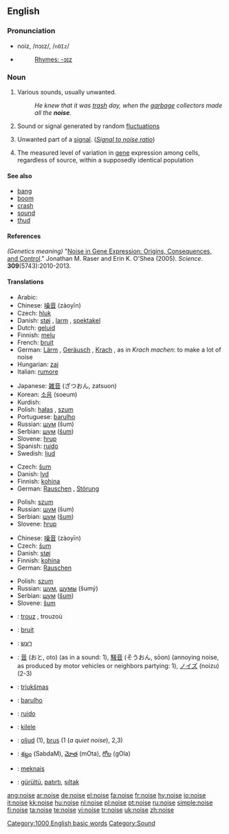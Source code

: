 ==English==

===Pronunciation===
*noiz, /nɔɪz/, /<tt>nOIz</tt>/
*{{audio|en-us-noise.ogg|Audio (US)}}
*:[[Rhymes:English:-ɔɪz|Rhymes: -ɔɪz]]

===Noun===
{{en-noun}}

# Various sounds, usually unwanted.
#: ''He knew that it was [[trash]] day, when the [[garbage]] collectors made all the '''noise'''.''
# Sound or signal generated by random [[fluctuation]]s
# {{technology}} Unwanted part of a [[signal]]. (''[[signal-to-noise ratio|Signal to noise ratio]]'')
# {{genetics}} The measured level of variation in [[gene]] expression among cells, regardless of source, within a supposedly identical population

====See also====
* [[bang]]
* [[boom]]
* [[crash]]
* [[sound]]
* [[thud]]

====References====
''(Genetics meaning)'' "[http://www.sciencemag.org/cgi/content/abstract/309/5743/2010 Noise in Gene Expression: Origins, Consequences, and Control]." Jonathan M. Raser and Erin K. O'Shea (2005). ''Science''. '''309'''(5743):2010-2013.

====Translations====
{{trans-top|various sounds, usually unwanted}}
*Arabic: {{Arab|[[ضوضاء]]}} {{IPAchar|(ɖauɖā’)}} {{m}}
*Chinese: [[噪音]] (zàoyīn)
* Czech: [[hluk]] {{m}}
*Danish: [[støj]] {{c}}, [[larm]] {{c}}, [[spektakel]] {{c}}
*Dutch: [[geluid]] {{n}}
*Finnish: [[melu]]
*French: [[bruit]] {{m}}
*German: [[Lärm]] {{m}}, [[Geräusch]] {{n}}, [[Krach]] {{m}}, as in ''Krach machen'': to make a lot of noise
*Hungarian: [[zaj]]
*Italian: [[rumore]] {{m}}
{{trans-mid}}
*Japanese: [[雑音]] (ざつおん, zatsuon)
*Korean: [[소음]] (soeum)
*Kurdish: {{KUchar|[[ده‌نگه‌ده‌گ]]}}
*Polish: [[hałas]] {{m}}, [[szum]] {{m}}
*Portuguese: [[barulho]] {{m}}
*Russian: [[шум]] (šum) {{m}}
*Serbian: [[шум]] ([[šum]]) {{m}}
*Slovene: [[hrup]] {{m}}
*Spanish: [[ruido]] {{m}}
*Swedish: [[ljud]] {{n}}
{{trans-bottom}}

{{trans-top|sound or signal generated by random fluctuations}}
* Czech: [[šum]] {{m}}
*Danish: [[lyd]] {{c}}
*Finnish: [[kohina]]
*German: [[Rauschen]] {{n}}, [[Störung]] {{f}}
{{trans-mid}}
*Polish: [[szum]] {{m}}
*Russian: [[шум]] (šum) {{m}}
*Serbian: [[шум]] ([[šum]]) {{m}}
*Slovene: [[hrup]] {{m}}
{{trans-bottom}}

{{trans-top|''(techn.)'' Unwanted part of a signal. (''Signal to noise ratio'')}}
*Chinese: [[噪音]] (zàoyīn)
* Czech: [[šum]] {{m}}
*Danish: [[støj]] {{c}}
*Finnish: [[kohina]]
*German: [[Rauschen]] {{n}}
{{trans-mid}}
*Polish: [[szum]] {{m}}
*Russian: [[шум]], [[шумы]] (šumý) {{m|p}}
*Serbian: [[шум]] ([[šum]]) {{m}}
*Slovene: [[šum]] {{m}}
{{trans-bottom}}

{{trans-top|(''genetics'') The measured level of variation in gene expression among cells, regardless of source, within a supposedly identical population}}
{{trans-mid}}
{{trans-bottom}}

{{checktrans-top}}
*{{ttbc|Breton}}: [[trouz]] {{m}}, trouzoù {{p}}
*{{ttbc|French}}: [[bruit]] {{m}}
*{{ttbc|Hebrew}}: [[רעש]] {{m}}
*{{ttbc|Japanese}}: [[音]] (おと, oto) (as in a sound: 1), [[騒音]] (そうおん, sōon) (annoying noise, as produced by motor vehicles or neighbors partying: 1), [[ノイズ]] (noizu) (2-3)
*{{ttbc|Lithuanian}}: [[triukšmas]] {{m}}
{{trans-mid}}
*{{ttbc|Portuguese}}: [[barulho]] {{m}}
*{{ttbc|Spanish}}: [[ruido]] {{m}}
*{{ttbc|Swahili}}: [[kilele]]
*{{ttbc|Swedish}}: [[oljud]] {{n}} (1), [[brus]] (1 (''a quiet noise''), 2,3) {{n}}
*{{ttbc|Telugu}}: [[శబ్దం]] (SabdaM), [[మోత]] (mOta), [[గోల]] (gOla)
*{{ttbc|Tok Pisin}}: [[meknais]]
*{{ttbc|Turkish}}: [[gürültü]], [[patırtı]], [[şıltak]]
{{trans-bottom}}

[[Category:1000 English basic words]]
[[Category:Sound]]

[[ang:noise]]
[[ar:noise]]
[[de:noise]]
[[el:noise]]
[[fa:noise]]
[[fr:noise]]
[[hy:noise]]
[[io:noise]]
[[it:noise]]
[[kk:noise]]
[[hu:noise]]
[[nl:noise]]
[[pl:noise]]
[[pt:noise]]
[[ru:noise]]
[[simple:noise]]
[[fi:noise]]
[[ta:noise]]
[[te:noise]]
[[vi:noise]]
[[tr:noise]]
[[uk:noise]]
[[zh:noise]]